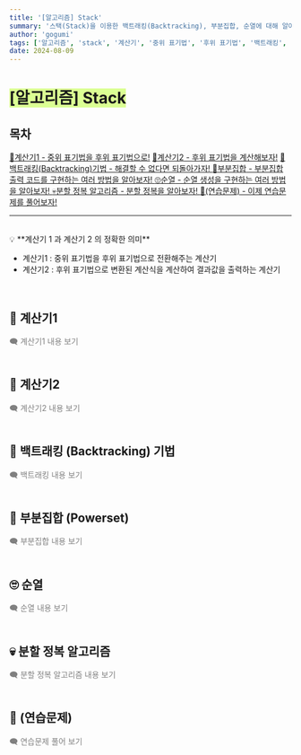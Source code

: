 ```yaml
---
title: '[알고리즘] Stack'
summary: '스택(Stack)을 이용한 백트래킹(Backtracking), 부분집합, 순열에 대해 알아보자!'
author: 'gogumi'
tags: ['알고리즘', 'stack', '계산기', '중위 표기법', '후위 표기법', '백트래킹', 'Backtracking', '부분집합', 'Powerset', '순열']
date: 2024-08-09
---
```

    
# <span style="background-color:#dbff93">[알고리즘] Stack</span>


## 목차
[🧮<U>계산기1</U> - 중위 표기법을 후위 표기법으로!](#🧮-계산기1)
[🧮<U>계산기2</U> - 후위 표기법을 계산해보자!](#🧮-계산기2)
[🚀<U>백트래킹(Backtracking)기법</U> - 해결할 수 없다면 되돌아가자! ](#🚀-백트래킹-(Backtracking)-기법)
[🎯<U>부분집합</U> - 부분집합 출력 코드를 구현하는 여러 방법을 알아보자! ](#🎯-부분집합-(Powerset))
[🙄<U>순열</U> - 순열 생성을 구현하는 여러 방법을 알아보자! ](#🙄-순열)
[💀<U>분할 정복 알고리즘</U> - 분할 정복을 알아보자! ](#💀-분할-정복-알고리즘)
[📑<U>(연습문제)</U> - 이제 연습문제를 풀어보자! ](#📑-(연습문제)-수식문자열을-후위식으로-변환)

---

<br/>
<aside>💡 **계산기 1 과 계산기 2 의 정확한 의미**

- 계산기1 : 중위 표기법을 후위 표기법으로 전환해주는 계산기
- 계산기2 : 후위 표기법으로 변환된 계산식을 계산하여 결과값을 출력하는 계산기</aside>

<br/>

## 🧮 계산기1

<details>
<summary style="color : gray; list-style-type: none;">🗨️ 계산기1 내용 보기</summary>
<div markdown="1">

계산식이 문자열로 주어질 때, 스택(Stack)을 이용해 결과 값을 계산

> 📢 **문자열 수식 계산의 일반적 방법**
> 
> 
> 
> 1. 중위 표기법의 수식 → 후위 표기법으로 변경하여 **스택(stack)을 이용하여 계산**
>     
>     <aside>💡 **중위 표기법**(infix notation)
>     
>     연산자를 피연산자의 가운데 표기하는 방법  e.g.) A + B
>     **후위 표기법**(postfix notation)
>     연산자를 피연산자 뒤에 표기하는 방법   e.g.) AB +</aside>

<br/>

### ✔ 중위표기법 → 후위표기법 변환 방법 1

1. 괄호를 사용하여 우선순위에 따라 수식의 연산자를 다시 표현함
2. 각 연산자를 그에 대응하는 오른쪽 괄호 뒤로 이동시킴
3. 괄호를 제거함

<aside><예제>  A * B - C / D

a단계.  ((A * B) - (C / D))
b단계.  ((A B) * (C D) / ) -
c단계.  A B * C D / -</aside><br/>

### ✔ 중위표기법 → 후위표기법 변환 방법 2 (Stack 이용)

1. 입력 받은 중위 표기식에서 토큰을 읽음
     - 토큰 : 퀵 정렬에서의 pivot과 같이, 주어진 입력에서 문자 하나하나를 '대상으로 함'을 의미하는 별칭(?))
2. 토큰이 피연산자이면 토큰을 출력함
3. 토큰이 연산자(괄호 포함)일 때, 이 토큰이 스택의 **`top`** 에 저장되어 있는 연산자보다 우선순위가 높으면 스택에 **`push()`** 하고, 그렇지 않다면 스택 **`top`** 의 연산자의 우선순위가 토큰의 우선순위보다 작을 때까지 스택에서 **`pop()`** 한 후 토큰의 연산자를 **`push()`** 함
    
    (만약, **`top`** 에 연산자가 없다면 **`push()`** 함)
    
4. 토큰이 오른쪽 괄호’)’이면 스택 **`top`** 에 왼쪽 괄호 ‘**(**’가 올 때까지 스택에 **`pop()`** 연산을 수행하고 **`pop()`** 한 연산자를 출력함 (단, 왼쪽 괄호를 만나면 **`pop()`** 만 하고 출력하지는 않음)
5. 중위 표기식에 더 읽을 것이 없다면 중지하고, 더 읽을 것이 있다면 a번부터 다시 반복함
6. 스택에 남아 있는 연산자를 모두 **`pop()`** 하여 출력함
    *(스택 밖의 왼쪽 괄호는 우선 순위가 가장 높으며, 스택 안의 왼쪽 괄호는 우선 순위가 가장 낮음)*
    
    | 토큰 | isp(in-stack priority) | icp(in-coming priority) |
    | --- | --- | --- |
    | ) | - | - |
    | *, / | 2 | 2 |
    | +, - | 1 | 1 |
    | ( | 0 | 3 |
    
```python
if (icp > isp)
    push()
else
    pop()
```
<br/>

<aside> 영상 넣기</aside>
</div>
</details>

<br/> 




## 🧮 계산기2

<details>
<summary style="color : gray; list-style-type: none;">🗨️ 계산기2 내용 보기</summary>
<div markdown="1">

후위 표기법의 수식을 스택을 이용하여 계산

1. 피연산자를 만나면 스택에 **`push()`** 함
2. 연산자를 만나면 필요한 만큼의 피연산자를 스택에서 **`pop()`** 하여 연산하고, 연산 결과를 다시 스택에 **`push()`** 함
3. 수식이 끝나면, 마지막으로 스택을 **`pop()`** 하여 출력함

> 영상 넣기
> 

![Untitled](https://github.com/user-attachments/assets/4dfe49b1-0a2a-4f12-b4ba-bb5e1a0b32bf)


</div>
</details>   

<br>




## 🚀 백트래킹 (Backtracking) 기법

<details>
<summary style="color : gray; list-style-type: none;">🗨️ 백트래킹 내용 보기</summary>
<div markdown="1">

어떤 노드의 유망성(promising)을 점검한 후에 유망하지 않다고 판단되면 그 노드의 부모로 되돌아가(backtracking) 다음 자식 노드를 탐색하는 기법

-> *해를 찾는 도중에 막히면 (즉, 해가 아니면) 되돌아가서 다시 해를 찾아가는 기법*

- 백트래킹 기법은 최적화(optimization) 문제와 **결정(decision) 문제**를 해결할 수 있음

    -  **결정 문제** 
        문제의 조건을 만족하는 해가 존재하는지의 여부를 yes/no로 답하는 문제
        - 미로 찾기
        - n-Queen 문제
        - Map coloring
        - 부분 집합의 합(Subset Sum) 문제 등

<br/>

### 🧷 백트래킹을 이용한 알고리즘
1. **상태 공간 트리의 깊이 우선 검색**을 실시
2. 각 노드의 **유망성**을 점검
3. 만일 해당 노드가 유망하지 않으면, 그 노드의 부모 노드로 돌아가서 검색을 계속함

<br/>

### 🗺  미로 찾기 (with Stack)
입구와 출구가 주어진 미로에서 4방향으로 이동하며 입구부터 출구까지의 경로를 찾는 문제
![image](https://github.com/user-attachments/assets/aa06b0a1-2f77-4a1e-b9fe-14b7bd4b05b3)![image](https://github.com/user-attachments/assets/a5caba46-9931-4b9b-a6b6-df841d0c740d)![image](https://github.com/user-attachments/assets/26b77194-45d1-41d0-8d4c-1d9371de1117)![image](https://github.com/user-attachments/assets/364b93cd-6e67-4f8f-b2b8-6453b633c448)![image](https://github.com/user-attachments/assets/bceabea5-a799-4275-86e7-a22d0aff007b) *↑ 이 그림 이해 안 감*
<br/>

```python
# 일반 백트래킹 알고리즘
def checknode (v):            # node
    if promising(v):
        if there is a solution at v:
            write the solution
        else:
            for u in each child of v:
                checknode(u)
```
<br/>

#### ✔ 상태 공간 트리로 표현한 미로 찾기
![image](https://github.com/user-attachments/assets/14d0734f-7079-45c7-bf17-cc16ff57c80d)

<br/><br/>

<aside>

**Backtracking과 깊이 우선 탐색의 차이**
- 백트래킹(Backtracking)은 어떤 노드에서 출발하는 경로가 해가 아닌 것 같으면 더 이상 그 경로를 따라가지 않으므로 시도의 횟수를 줄임 e.g.가지치기(Prunning)
- 깊이우선탐색은 모든 경로를 추적하므로 N!과 같이 경우의 수가 많은 경우, 문제 처리에 어려움이 발생함
*But, **백트래킹(Backtracking) 알고리즘 역시**  최악의 경우에는 **지수함수 시간(Exponential Time)** 을 요하므로 문제 해결에 어려움이 발생할 수 있음* 
- 앞선 미로찾기 문제의 경우, 깊이 우선 검색은 155 노드, 백트래킹은 27노드의 트리를 탐색함</aside>


<br/>

> **가지치기(Prunning)**
> 유망하지 않는 노드가 포함되는 경로는 더 이상 고려하지 않음

</div>
</details>

<br/>




## 🎯 부분집합 (Powerset)

<details>
<summary style="color : gray; list-style-type: none;">🗨️ 부분집합 내용 보기</summary>
<div markdown="1">

어떤 집합의 공집합과 자기자신을 포함한 모든 부분집합을 powerset이라고 하며, 구하고자 하는 어떤 집합의 원소 개수가 n인 경우 부분집합의 개수는 $2^n$개이다.

### ✔ 비트맵을 활용한 부분집합 생성 및 부분집합의 합 구하기
![image](https://github.com/user-attachments/assets/4579c6df-395d-4e82-bf71-bf11095552ae)

```python
# 1. 다중 for문으로 구현하는 방법
bit = [0, 0, 0, 0]
for i in range(2):
    bit[0] = i                        # 0번째 원소
    for j in range(2):
        bit[1] = k                    # 1번째 원소
        for k in range(2):
            bit[2] = k                # 2번째 원소
            for l in range(2):
                bit[3] = l            # 3번째 원소
                print(bit)            # 생성된 부분집합 출력


# 2. 재귀함수로 구현하는 방법
def powerset(bit_arr, idx):
    if idx == N:
        print(bit_arr)
        return

    for i in range(2):
        bit_arr[idx] = i
        powerset(bit_arr, idx + 1)    
        

arr = [1, 2, 3, 4, 5]
N = len(arr)

powerset([None] * N ,0) 

```
![image](https://github.com/user-attachments/assets/69adff8e-e7a9-4211-aec4-abf64b5f7207)![image](https://github.com/user-attachments/assets/bb193c8d-eee6-48ea-b9d5-f90cd818682c)![image](https://github.com/user-attachments/assets/bd9e3527-5b0e-49a9-a510-e6ce464b7e4c)![image](https://github.com/user-attachments/assets/ea366cc3-1477-4be3-b8c4-f414c6bf31fc)


<br/>

### ✔ 부분집합을 구하는 백트래킹(backtracking) 알고리즘
![image](https://github.com/user-attachments/assets/55a27d0c-403c-4101-9072-90dda08bcbc8)
```python
# a: 주어진 배열, k: 결정할 원소, n: 원소 개수
def backtrack(a, k, n):            
    c = [0] * MAXCANDIDATES

    if k == n:
        process_solution(a, k)        # 답이면 원하는 작업을 실행
        for i in range(k):
            if a[i]:
                print(num[i], end = ' ')
        print()

    else:
        ncandidates = construct_candidates(a, k, n, c)
        for i in range(ncandidates):
            a[k] = c[i]
            backtrack(a, k + 1, n)

MAXCANDIDATES = 2
NMAX = 4
a = [0] * NMAX
num = [1, 2, 3, 4]
backtrack(a, 0, 3)

```

</div>
</details>

<br/>




## 🙄 순열

<details>
<summary style="color : gray; list-style-type: none;">🗨️ 순열 내용 보기</summary>
<div markdown="1">

집합 {1, 2, 3}의 모든 순열을 생성해보자
### ✔ 간단하게 순열 생성
```python
# 동일한 숫자가 포함되지 않았을 떄, 각 자리 수별로 loop문을 이용하여 구현
for i1 in range(1, 4):
    for i2 in range(1, 4):
        if i2 ! = i1:
            for i3 in range(1, 4):
                if i3 ! = i1 and i3 ! = i2:
                    print(i1, i2, i3)
```
<br/>

### ✔ 백트래킹(Backtracking)을 이용하여 {1, 2, 3, ..., NMAX}에 대한 순열 생성
```python
def backtrack(a, k, n):
    c = [0] * MAXCANDIDATES

    if k = = n:
        for i in range(0, k):
            print(a[i], end = " ")
    else:
        ncandidates = construct_candidates(a, k, n, c)
        for i in range(ncandidates):
            a[k] = c[i]
            backtrack(a, k + 1, n)

def construct_candidates(a, k, n, c):
    in_perm = [False] * (NMAX + 1)

    for i in range(k):
        in_perm[a[i]] = True

    ncandidates = 0
    for i in range(1, NMAX + 1):
        if in_perm[i] = = False:
            c[ncandidates] = i
            ncandidates += 1
    return ncandidates

NMAXCANDIDATES = 3
NMAX = 3
a = [0] * NMAX
backtrack(a, 0, 3)
```
![image](https://github.com/user-attachments/assets/946cfbf3-e4d3-4620-b373-56b9ce590845)

</div>
</details>

<br/>





## 💀 분할 정복 알고리즘

<details>
<summary style="color : gray; list-style-type: none;">🗨️ 분할 정복 알고리즘 내용 보기</summary>
<div markdown="1">

<aside>

- 분할(Divide): 해결할 문제를 여러 개의 작은 부분으로 나눈다.
- 정복(Conquer): 나눈 작은 문제를 각각 해결한다.
- 통합(Combine): (필요하다면) 해결된 해답을 모은다.</aside>


### ✔ 거듭 제곱(Exponentiation)
```python
def Power(Base, Exponent):
   if Base == 0:
        return 1
    result = 1                            # Base^0 = 1
    for i in range(Exponent):
    result *= Base
    return result
```
![image](https://github.com/user-attachments/assets/2e5836b1-693f-4ccb-8455-2144468cb732)

```python
def Power(Base, Exponent):
    if Exponent == 0 or Base == 0:
        return 1

    if Exponent % 2 == 0:
        NewBase = Power(Base, Exponent / 2)
        return NewBase * NewBase
    else:
         NewBase = Power(Base, (Exponent - 1) / 2)
         return (NewBase * NewBase) * Base
```

</div>
</details>

<br/>




## 📑 (연습문제) 

<details>
<summary style="color : gray; list-style-type: none;">🗨️ 연습문제 풀어 보기</summary>
<div markdown="1">


- **수식문자열을 후위식으로 변환하시오.**
    - 2 + 3 * 4 / 5
        - 내 답안: 2 3 4 * 5 / +
    - 2 + 3 * 4 + 5
        - 내 답안: 2 3 4 * + 5 +

- **{1, 2, 3, 4, 5, 6, 7, 8, 9, 10}의 powerset 중 원소의 합이 10인 부분집합을 구하시오.**
    * 내 답안: 

- **순열 문제에서의 가지치기**
    - [SWEA] 4881. 배열 최소 합 *(순열 생성 과정을 그려보시오)*

</div>
</details>
